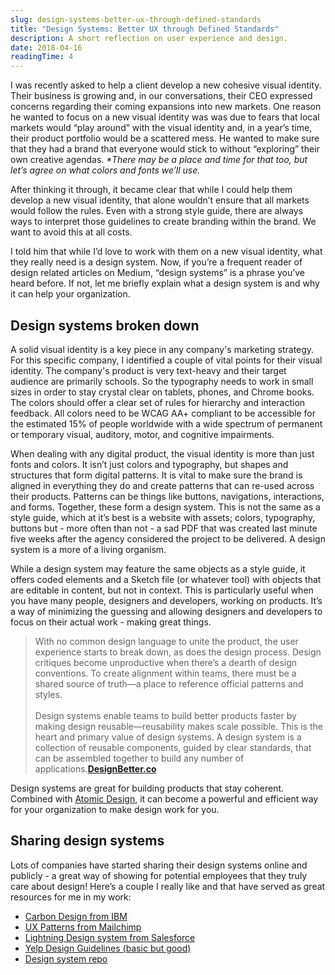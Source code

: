 ```yaml
---
slug: design-systems-better-ux-through-defined-standards
title: "Design Systems: Better UX through Defined Standards"
description: A short reflection on user experience and design.
date: 2018-04-16
readingTime: 4
---
```


I was recently asked to help a client develop a new cohesive visual identity. Their business is growing and, in our conversations, their CEO expressed concerns regarding their coming expansions into new markets. One reason he wanted to focus on a new visual identity was was due to fears that local markets would “play around” with the visual identity and, in a year’s time, their product portfolio would be a scattered mess. He wanted to make sure that they had a brand that everyone would stick to without “exploring” their own creative agendas. _*There may be a place and time for that too, but let’s agree on what colors and fonts we’ll use._

After thinking it through, it became clear that while I could help them develop a new visual identity, that alone wouldn’t ensure that all markets would follow the rules. Even with a strong style guide, there are always ways to interpret those guidelines to create branding within the brand. We want to avoid this at all costs.

I told him that while I’d love to work with them on a new visual identity, what they really need is a design system. Now, if you’re a frequent reader of design related articles on Medium, “design systems” is a phrase you’ve heard before. If not, let me briefly explain what a design system is and why it can help your organization.

## Design systems broken down
A solid visual identity is a key piece in any company's marketing strategy. For this specific company, I identified a couple of vital points for their visual identity. The company's product is very text-heavy and their target audience are primarily schools. So the typography needs to work in small sizes in order to stay crystal clear on tablets, phones, and Chrome books. The colors should offer a clear set of rules for hierarchy and interaction feedback. All colors need to be WCAG AA+ compliant to be accessible for the estimated 15% of people worldwide with a wide spectrum of permanent or temporary visual, auditory, motor, and cognitive impairments.

When dealing with any digital product, the visual identity is more than just fonts and colors. It isn’t just colors and typography, but shapes and structures that form digital patterns. It is vital to make sure the brand is aligned in everything they do and create patterns that can re-used across their products. Patterns can be things like buttons, navigations, interactions, and forms. Together, these form a design system. This is not the same as a style guide, which at it’s best is a website with assets; colors, typography, buttons but - more often than not - a sad PDF that was created last minute five weeks after the agency considered the project to be delivered. A design system is a more of a living organism.

While a design system may feature the same objects as a style guide, it offers coded elements and a Sketch file (or whatever tool) with objects that are editable in content, but not in context.
This is particularly useful when you have many people, designers and developers, working on products. It’s a way of minimizing the guessing and allowing designers and developers to focus on their actual work - making great things.

>With no common design language to unite the product, the user experience starts to break down, as does the design process. Design critiques become unproductive when there’s a dearth of design conventions. To create alignment within teams, there must be a shared source of truth—a place to reference official patterns and styles.<br /><br />Design systems enable teams to build better products faster by making design reusable—reusability makes scale possible. This is the heart and primary value of design systems. A design system is a collection of reusable components, guided by clear standards, that can be assembled together to build any number of applications.**<a href="https://www.designbetter.co/design-systems-handbook">DesignBetter.co</a>**

Design systems are great for building products that stay coherent. Combined with <a href="/atomic-design/">Atomic Design</a>, it can become a powerful and efficient way for your organization to make design work for you.

## Sharing design systems
Lots of companies have started sharing their design systems online and publicly - a great way of showing for potential employees that they truly care about design! Here’s a couple I really like and that have served as great resources for me in my work:
- <a href="http://carbondesignsystem.com">Carbon Design from IBM</a>
- <a href="http://ux.mailchimp.com/patterns">UX Patterns from Mailchimp</a>
- <a href="https://www.lightningdesignsystem.com">Lightning Design system from Salesforce</a>
- <a href="https://www.yelp.com/styleguide">Yelp Design Guidelines (basic but good)</a>
- <a href="https://designsystemsrepo.com">Design system repo</a>